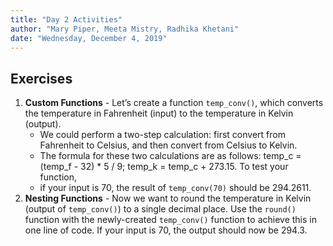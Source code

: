 ```yaml
---
title: "Day 2 Activities"
author: "Mary Piper, Meeta Mistry, Radhika Khetani"
date: "Wednesday, December 4, 2019"
---
```


## Exercises

1. **Custom Functions** - Let's create a function `temp_conv()`, which converts the temperature in Fahrenheit (input) to the temperature in Kelvin (output). 
    * We could perform a two-step calculation: first convert from Fahrenheit to Celsius, and then convert from Celsius to Kelvin. 
    * The formula for these two calculations are as follows: temp_c = (temp_f - 32) * 5 / 9; temp_k = temp_c + 273.15. To test your function, 
    * if your input is 70, the result of `temp_conv(70)` should be 294.2611.

2. **Nesting Functions** - Now we want to round the temperature in Kelvin (output of `temp_conv()`) to a single decimal place. Use the `round()` function with the newly-created  `temp_conv()` function to achieve this in one line of code. If your input is 70, the output should now be 294.3.
